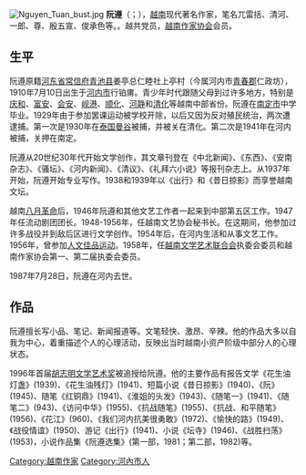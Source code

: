 {{unreferenced|time=2010-06-30T11:22:47+00:00}}
[[File:Nguyen_Tuan_bust.jpg|thumb]]
'''阮遵'''（{{lang-vi|Nguyễn Tuân}}；{{bd|1910年|7月10日|1987年|7月28日|catIdx=N}}），[[越南|越南]]现代著名作家，笔名兀雷括、清河、一郎、尊、殷五宣、俊承色等。。越共党员，[[越南作家协会|越南作家协会]]会员。

== 生平 ==
阮遵原籍[[河东省|河东省]][[常信府|常信府]][[青池县|青池县]]姜亭总仁睦社上亭村（今属河内市[[青春郡|青春郡]]仁政坊），1910年7月10日出生于[[河内市|河内市]]行铂庯。青少年时代跟随父母到过许多地方，特别是[[庆和省|庆和]]、[[富安省|富安]]、[[会安市|会安]]、[[岘港市|岘港]]、[[顺化市|顺化]]、[[河静省|河静]]和[[清化省|清化]]等越南中部省份。阮遵在[[南定市|南定市]]中学毕业。1929年由于参加罢课运动被学校开除，以后又因为反对殖民统治，两次遭逮捕。第一次是1930年在[[泰国|泰国]][[曼谷|曼谷]]被捕，并被关在清化。第二次是1941年在河内被捕，关押在南定。 

阮遵从20世纪30年代开始文学创作，其文章刊登在《中北新闻》、《东西》、《安南杂志》、《骚坛》、《河内新闻》、《清议》、《礼拜六小说》等报刊杂志上。从1937年开始，阮遵开始专业写作。1938和1939年以《出行》和《昔日掠影》而享誉越南文坛。

越南[[八月革命|八月革命]]后，1946年阮遵和其他文艺工作者一起来到中部第五区工作。1947年任流动剧团团长。1948-1956年，任越南文艺协会秘书长。在这期间，他参加过许多战役并到敌后区进行文学创作。1954年后，在河内生活和从事文艺工作。1956年，曾参加[[人文佳品运动|人文佳品运动]]。1958年，任[[越南文学艺术联合会|越南文学艺术联合会]]执委会委员和越南作家协会第一、第二届执委会委员。

1987年7月28日，阮遵在河内去世。
== 作品 ==
阮遵擅长写小品、笔记、新闻报道等。文笔轻快、激昂、辛辣。他的作品大多以自我为中心，着重描述个人的心理活动，反映出当时越南小资产阶级中部分人的心理状态。

1996年首届[[胡志明奖|胡志明文学艺术奖]]被追授给阮遵。他的主要作品有报告文学《花生油灯盏》(1939)、《花生油残灯》(1941)、短篇小说《昔日掠影》(1940)、《阮》(1945)、随笔《红铜鼎》(1941)、《淮姐的头发》(1943)、《随笔一》(1941)、《随笔二》(943)、《访问中华》(1955)、《抗战随笔》(1955)、《抗战、和平随笔》(1956)、《花江》(960)、《我们河内抗美很勇敢》(1972)、《愉快的路》(1949)、《战役情谊》(1950)、游记《出行》(1941)、小说《坛寺》(1946)、《战胜扫荡》(1953)，小说作品集《阮遵选集》(第一部，1981；第二部，1982)等。

[[Category:越南作家|Category:越南作家]]
[[Category:河內市人|Category:河內市人]]